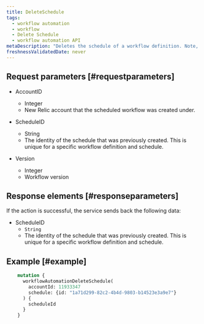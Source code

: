 ```yaml
---
title: DeleteSchedule
tags:
  - workflow automation
  - workflow
  - Delete Schedule
  - workflow automation API
metaDescription: "Deletes the schedule of a workflow definition. Note, this doesn’t stop already running workflow instance."
freshnessValidatedDate: never
---
```


## Request parameters [#requestparameters]

  - AccountID
    - Integer
    - New Relic account that the scheduled workflow was created under.

  - ScheduleID
    - String
    - The identity of the schedule that was previously created. This is unique for a specific workflow definition and schedule.
  
  - Version
    - Integer
    - Workflow version

## Response elements [#responseparameters]

  If the action is successful, the service sends back the following data:

  - ScheduleID
    - `String`
    - The identity of the schedule that was previously created. This is unique for a specific workflow definition and schedule.

## Example [#example]

```graphql
    mutation {
      workflowAutomationDeleteSchedule(
        accountId: 11933347
        schedule: {id: "1a71d299-82c2-4b4d-9803-b14523e3a9e7"}
      ) {
        scheduleId
      }
    }
```